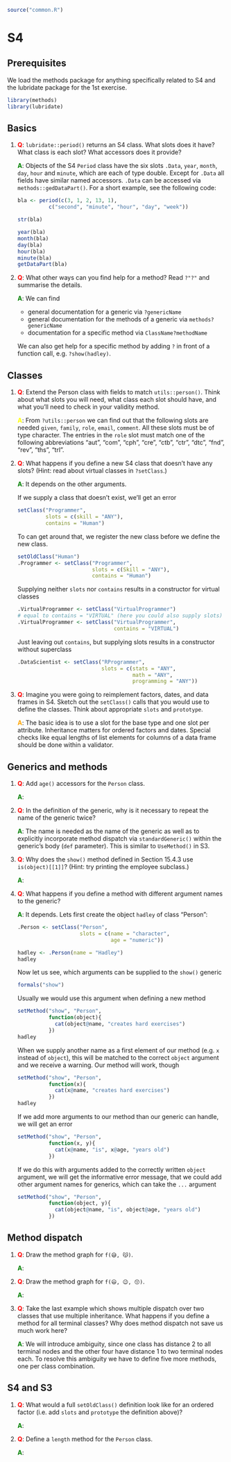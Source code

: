 ```r
source("common.R")
```

# S4

## Prerequisites

We load the methods package for anything specifically related to S4 and the lubridate package for the 1st exercise.

```r
library(methods)
library(lubridate)
```

## Basics

1. __<span style="color:red">Q</span>__: `lubridate::period()` returns an S4 class. What slots does it have? What class is each slot? What accessors does it provide?
    
   __<span style="color:green">A</span>__: Objects of the S4 `Period` class have the six slots `.Data`, `year`, `month`, `day`, `hour` and `minute`, which are each of type double. Except for `.Data` all fields have similar named accessors. `.Data` can be accessed via `methods::gedDataPart()`. For a short example, see the following code:
   
    ```r
    bla <- period(c(3, 1, 2, 13, 1), 
              c("second", "minute", "hour", "day", "week"))
    
    str(bla)
    
    year(bla)
    month(bla)
    day(bla)
    hour(bla)
    minute(bla)
    getDataPart(bla)
    ```

2. __<span style="color:red">Q</span>__: What other ways can you find help for a method? Read `?"?"` and summarise the details.
    
   __<span style="color:green">A</span>__: We can find
    
   * general documentation for a generic via `?genericName`
   * general documentation for the methods of a generic via `methods?genericName`
   * documentation for a specific method via `ClassName?methodName`
    
   We can also get help for a specific method by adding `?` in front of a function call, e.g. `?show(hadley)`.

## Classes
1. __<span style="color:red">Q</span>__: Extend the Person class with fields to match `utils::person()`. Think about what slots you will need, what class each slot should have, and what you’ll need to check in your validity method.
    
   __<span style="color:yellow">A</span>__: From `?utils::person` we can find out that the following slots are needed `given`, `family`, `role`, `email`, `comment`. All these slots must be of type character. The entries in the `role` slot must match one of the following abbreviations "aut", "com", "cph", "cre", "ctb", "ctr", "dtc", "fnd", "rev", "ths", "trl".

2. __<span style="color:red">Q</span>__: What happens if you define a new S4 class that doesn’t have any slots?  (Hint: read about virtual classes in `?setClass`.)
    
   __<span style="color:green">A</span>__: It depends on the other arguments.
   
   If we supply a class that doesn't exist, we'll get an error
    
    ```r
    setClass("Programmer",
             slots = c(skill = "ANY"),
             contains = "Human")
    ```
    
   To can get around that, we register the new class before we define the new class.
   
    ```r
    setOldClass("Human")
    .Programmer <- setClass("Programmer",
                            slots = c(Skill = "ANY"),
                            contains = "Human")
    ```
    
   Supplying neither `slots` nor `contains` results in a constructor for virtual classes 
    
    ```r
    .VirtualProgrammer <- setClass("VirtualProgrammer")
    # equal to contains = "VIRTUAL" (here you could also supply slots)
    .VirtualProgrammer <- setClass("VirtualProgrammer",
                                   contains = "VIRTUAL")
    ```
    
   Just leaving out `contains`, but supplying slots results in a constructor without superclass
    
    ```r
    .DataScientist <- setClass("RProgrammer",
                               slots = c(stats = "ANY",
                                         math = "ANY",
                                         programming = "ANY"))
    ```

3. __<span style="color:red">Q</span>__: Imagine you were going to reimplement factors, dates, and data frames in S4. Sketch out the `setClass()` calls that you would use to define the classes. Think about appropriate `slots` and `prototype`.

   __<span style="color:orange">A</span>__: The basic idea is to use a slot for the base type and one slot per attribute. Inheritance matters for ordered factors and dates. Special checks like equal lengths of list elements for columns of a data frame should be done within a validator.

## Generics and methods

1. __<span style="color:red">Q</span>__: Add `age()` accessors for the `Person` class.

   __<span style="color:green">A</span>__:

2. __<span style="color:red">Q</span>__: In the definition of the generic, why is it necessary to repeat the name of the generic twice?

   __<span style="color:green">A</span>__: The name is needed as the name of the generic as well as to explicitly incorporate method dispatch via `standardGeneric()` within the generic's body (`def` parameter). This is similar to `UseMethod()` in S3.

3. __<span style="color:red">Q</span>__: Why does the `show()` method defined in Section 15.4.3 use `is(object)[[1]]`? (Hint: try printing the employee subclass.)

   __<span style="color:green">A</span>__:

4. __<span style="color:red">Q</span>__: What happens if you define a method with different argument names to the generic?

   __<span style="color:green">A</span>__: It depends. Lets first create the object `hadley` of class "Person":
    
    ```r
    .Person <- setClass("Person", 
                        slots = c(name = "character", 
                                  age = "numeric"))
    
    hadley <- .Person(name = "Hadley")
    hadley
    ```
    
   Now let us see, which arguments can be supplied to the `show()` generic
    
    ```r
    formals("show")
    ```
    
   Usually we would use this argument when defining a new method
    
    ```r
    setMethod("show", "Person", 
              function(object){
                cat(object@name, "creates hard exercises")
              })
    hadley
    ```
    
   When we supply another name as a first element of our method (e.g. `x` instead of `object`), this will be matched to the correct `object` argument and we receive a warning. Our method will work, though
    
    ```r
    setMethod("show", "Person", 
              function(x){
                cat(x@name, "creates hard exercises")
              })
    hadley
    ```
    
   If we add more arguments to our method than our generic can handle, we will get an error
    
    ```r
    setMethod("show", "Person", 
              function(x, y){
                cat(x@name, "is", x@age, "years old")
              })
    ```
    
   If we do this with arguments added to the correctly written `object` argument, we will get the informative error message, that we could add other argument names for generics, which can take the `...` argument
    
    ```r
    setMethod("show", "Person", 
              function(object, y){
                cat(object@name, "is", object@age, "years old")
              })
    ```

## Method dispatch 
1. __<span style="color:red">Q</span>__: Draw the method graph for `f(😅, 😽)`.

   __<span style="color:green">A</span>__:

2. __<span style="color:red">Q</span>__: Draw the method graph for `f(😃, 😉, 😙)`.

   __<span style="color:green">A</span>__:

3. __<span style="color:red">Q</span>__: Take the last example which shows multiple dispatch over two classes that use multiple inheritance. What happens if you define a method for all terminal classes? Why does method dispatch not save us much work here?

   __<span style="color:green">A</span>__: We will introduce ambiguity, since one class has distance 2 to all terminal nodes and the other four have distance 1 to two terminal nodes each. To resolve this ambiguity we have to define five more methods, one per class combination.


## S4 and S3
1. __<span style="color:red">Q</span>__: What would a full `setOldClass()` definition look like for an ordered factor (i.e. add `slots` and `prototype` the definition above)?

   __<span style="color:green">A</span>__:

2. __<span style="color:red">Q</span>__: Define a `length` method for the `Person` class.

   __<span style="color:green">A</span>__:
